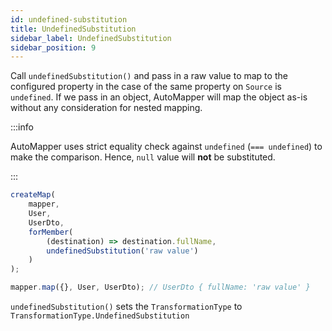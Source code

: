 ```yaml
---
id: undefined-substitution
title: UndefinedSubstitution
sidebar_label: UndefinedSubstitution
sidebar_position: 9
---
```


Call `undefinedSubstitution()` and pass in a raw value to map to the configured property in the case of the same property on `Source` is `undefined`. If we pass in an object, AutoMapper will map the object as-is without any consideration for nested mapping.

:::info

AutoMapper uses strict equality check against `undefined` (`=== undefined`) to make the comparison. Hence, `null` value will **not** be substituted.

:::

```ts
createMap(
    mapper,
    User,
    UserDto,
    forMember(
        (destination) => destination.fullName,
        undefinedSubstitution('raw value')
    )
);

mapper.map({}, User, UserDto); // UserDto { fullName: 'raw value' }
```

`undefinedSubstitution()` sets the `TransformationType` to `TransformationType.UndefinedSubstitution`
